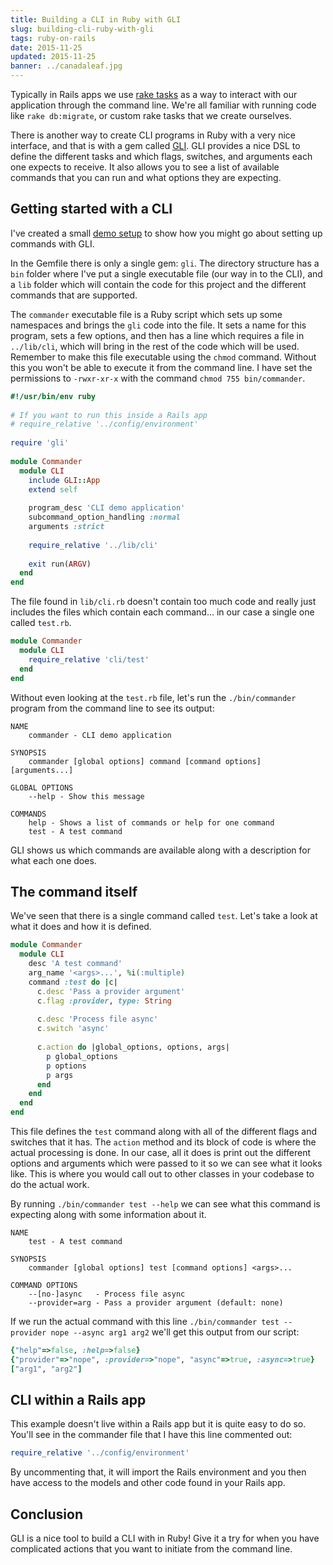 ```yaml
---
title: Building a CLI in Ruby with GLI
slug: building-cli-ruby-with-gli
tags: ruby-on-rails
date: 2015-11-25
updated: 2015-11-25
banner: ../canadaleaf.jpg
---
```


Typically in Rails apps we use [rake tasks](https://github.com/ruby/rake) as a way to interact with our application through the command line. We're all familiar with running code like `rake db:migrate`, or custom rake tasks that we create ourselves. 
 
There is another way to create CLI programs in Ruby with a very nice interface, and that is with a gem called [GLI](https://github.com/davetron5000/gli). GLI provides a nice DSL to define the different tasks and which flags, switches, and arguments each one expects to receive. It also allows you to see a list of available commands that you can run and what options they are expecting. 
 
## Getting started with a CLI 
 
I've created a small [demo setup](https://github.com/leighhalliday/gli_demo) to show how you might go about setting up commands with GLI. 
 
In the Gemfile there is only a single gem: `gli`. The directory structure has a `bin` folder where I've put a single executable file (our way in to the CLI), and a `lib` folder which will contain the code for this project and the different commands that are supported. 
 
The `commander` executable file is a Ruby script which sets up some namespaces and brings the `gli` code into the file. It sets a name for this program, sets a few options, and then has a line which requires a file in `../lib/cli`, which will bring in the rest of the code which will be used. Remember to make this file executable using the `chmod` command. Without this you won't be able to execute it from the command line. I have set the permissions to `-rwxr-xr-x` with the command `chmod 755 bin/commander`. 
 
```ruby 
#!/usr/bin/env ruby 
 
# If you want to run this inside a Rails app 
# require_relative '../config/environment' 
 
require 'gli' 
 
module Commander 
  module CLI 
    include GLI::App 
    extend self 
 
    program_desc 'CLI demo application' 
    subcommand_option_handling :normal 
    arguments :strict 
 
    require_relative '../lib/cli' 
 
    exit run(ARGV) 
  end 
end 
``` 
 
The file found in `lib/cli.rb` doesn't contain too much code and really just includes the files which contain each command... in our case a single one called `test.rb`. 
 
```ruby 
module Commander 
  module CLI 
    require_relative 'cli/test' 
  end 
end 
``` 
 
Without even looking at the `test.rb` file, let's run the `./bin/commander` program from the command line to see its output: 
 
``` 
NAME 
    commander - CLI demo application 
 
SYNOPSIS 
    commander [global options] command [command options] [arguments...] 
 
GLOBAL OPTIONS 
    --help - Show this message 
 
COMMANDS 
    help - Shows a list of commands or help for one command 
    test - A test command 
``` 
 
GLI shows us which commands are available along with a description for what each one does. 
 
## The command itself 
 
We've seen that there is a single command called `test`. Let's take a look at what it does and how it is defined. 
 
```ruby 
module Commander 
  module CLI 
    desc 'A test command' 
    arg_name '<args>...', %i(:multiple) 
    command :test do |c| 
      c.desc 'Pass a provider argument' 
      c.flag :provider, type: String 
 
      c.desc 'Process file async' 
      c.switch 'async' 
 
      c.action do |global_options, options, args| 
        p global_options 
        p options 
        p args 
      end 
    end 
  end 
end 
``` 
 
This file defines the `test` command along with all of the different flags and switches that it has. The `action` method and its block of code is where the actual processing is done. In our case, all it does is print out the different options and arguments which were passed to it so we can see what it looks like. This is where you would call out to other classes in your codebase to do the actual work. 
 
By running `./bin/commander test --help` we can see what this command is expecting along with some information about it. 
 
``` 
NAME 
    test - A test command 
 
SYNOPSIS 
    commander [global options] test [command options] <args>... 
 
COMMAND OPTIONS 
    --[no-]async   - Process file async 
    --provider=arg - Pass a provider argument (default: none) 
``` 
 
If we run the actual command with this line `./bin/commander test --provider nope --async arg1 arg2` we'll get this output from our script: 
 
```ruby 
{"help"=>false, :help=>false} 
{"provider"=>"nope", :provider=>"nope", "async"=>true, :async=>true} 
["arg1", "arg2"] 
``` 
 
## CLI within a Rails app 
 
This example doesn't live within a Rails app but it is quite easy to do so. You'll see in the commander file that I have this line commented out: 
 
```ruby 
require_relative '../config/environment' 
``` 
 
By uncommenting that, it will import the Rails environment and you then have access to the models and other code found in your Rails app. 
 
## Conclusion 
 
GLI is a nice tool to build a CLI with in Ruby! Give it a try for when you have complicated actions that you want to initiate from the command line.